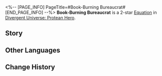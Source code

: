 <%-- [PAGE_INFO]
PageTitle=#Book-Burning Bureaucrat#
[END_PAGE_INFO] --%>
{{Equation Infobox
|period   = Protean Hero
|rarity   = 2
|path1    = Nihility*4
|path2    = Erudition*2
|effect   = Increases Ultimate DMG dealt by ally targets by {{Color|h|160%}}. After using Ultimate, causes the "{{Trait|Murmur}}" on the attacked target to gain Charge equal to {{Color|h|10%}} of this instance of Ultimate DMG. This increase cannot exceed {{Color|h|300%}} of the total sum of ally characters' ATK.
|mentions = Cerces
}}
'''Book-Burning Bureaucrat''' is a 2-star [[Divergent Universe: Protean Hero/Equatoins|Equation]] in [[Divergent Universe: Protean Hero]].

==Story==
{{Description|Please, take this unique manuscript with you wherever your travels lead.<br />Forgive my abrupt request, but time is running out.<br />Those cultural tramplers, dressed in red,<br />Are racing towards us on their chariots.<br />They claim to be the emissaries of Cerces, but all they do is destroy culture.<br />They acknowledge the value of knowledge, but deny the significance of seeking it.<br />They ravage libraries and loot ancient tomes,<br />Not sparing even children's primer books from their ruthless grasp.<br />If you can, please make your way to the Grove of Epiphany,<br />Where sages stand to uphold the truth.<br />You ask why don't I go myself?<br />I've come to realize that arguing with those psychos is a fruitless endeavor.<br />Give me a sword. I'll fight till the end for the cause of progress.}}
<!--
==Gameplay Notes==
* 
-->
==Other Languages==
{{Other Languages
|en   = Book-Burning Bureaucrat
|zhs  = 焚书官
|zht  = 焚書官
|ja   = {{Rubi|焚書官|ふんしょかん}}
|ko   = 분서관
|es   = Oficial quemalibros
|fr   = Officier de censure
|ru   = Сжигающий книги бюрократ
|th   = โรงเผาหนังสือ
|vi   = Quan Đốt Sách
|de   = Bücherbrennender Bürokrat
|id   = Book-Burning Bureaucrat
|pt   = Burocrata Incendiador de Livros
}}

==Change History==
{{Change History|3.1}}